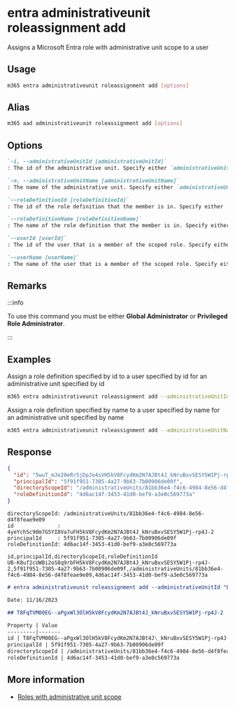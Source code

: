 
# entra administrativeunit roleassignment add

Assigns a Microsoft Entra role with administrative unit scope to a user

## Usage

```sh
m365 entra administrativeunit roleassignment add [options]
```

## Alias

```sh
m365 aad administrativeunit roleassignment add [options]
```

## Options

```md definition-list
`-i, --administrativeUnitId [administrativeUnitId]`
: The id of the administrative unit. Specify either `administrativeUnitId` or `administrativeUnitName`.

`-n, --administrativeUnitName [administrativeUnitName]`
: The name of the administrative unit. Specify either `administrativeUnitId` or `administrativeUnitName`.

`--roleDefinitionId [roleDefinitionId]`
: The id of the role definition that the member is in. Specify either `roleDefinitionId` or `roleDefinitionName`.

`--roleDefinitionName [roleDefinitionName]`
: The name of the role definition that the member is in. Specify either `roleDefinitionId` or `roleDefinitionName`.

`--userId [userId]`
: The id of the user that is a member of the scoped role. Specify either `userId` or `userName`.

`--userName [userName]`
: The name of the user that is a member of the scoped role. Specify either `userId` or `userName`.
```

<Global />

## Remarks

:::info

To use this command you must be either **Global Administrator** or **Privileged Role Administrator**.

:::

## Examples

Assign a role definition specified by id to a user specified by id for an administrative unit specified by id

```sh
m365 entra administrativeunit roleassignment add --administrativeUnitId 81bb36e4-f4c6-4984-8e56-d4f8feae9e09 --roleDefinitionId 4d6ac14f-3453-41d0-bef9-a3e0c569773a --userId 5f91f951-7305-4a27-9b63-7b00906de09f
```

Assign a role definition specified by name to a user specified by name for an administrative unit specified by name

```sh
m365 entra administrativeunit roleassignment add --administrativeUnitName 'Marketing Division' --roleDefinitionName 'License Administrator' --userName 'john.doe@contoso.com'
```

## Response

<Tabs>
  <TabItem value="JSON">

  ```json
  {
    "id": "5wuT_mJe20eRr5jDpJo4sVH5kV8FcydKm2N7AJBt4J_kNruBxvSESY5W1Pj-rp4J-2",
    "principalId": "5f91f951-7305-4a27-9b63-7b00906de09f",
    "directoryScopeId": "/administrativeUnits/81bb36e4-f4c6-4984-8e56-d4f8feae9e09",
    "roleDefinitionId": "4d6ac14f-3453-41d0-bef9-a3e0c569773a"
  }
  ```

  </TabItem>
  <TabItem value="Text">

  ```text
  directoryScopeId: /administrativeUnits/81bb36e4-f4c6-4984-8e56-d4f8feae9e09
  id              : 4yeYchSc90m7G5YI8Va7uFH5kV8FcydKm2N7AJBt4J_kNruBxvSESY5W1Pj-rp4J-2
  principalId     : 5f91f951-7305-4a27-9b63-7b00906de09f
  roleDefinitionId: 4d6ac14f-3453-41d0-bef9-a3e0c569773a
  ```

  </TabItem>
  <TabItem value="CSV">

  ```csv
  id,principalId,directoryScopeId,roleDefinitionId
  UB-K8uf2cUWBi2oS8q9rbFH5kV8FcydKm2N7AJBt4J_kNruBxvSESY5W1Pj-rp4J-2,5f91f951-7305-4a27-9b63-7b00906de09f,/administrativeUnits/81bb36e4-f4c6-4984-8e56-d4f8feae9e09,4d6ac14f-3453-41d0-bef9-a3e0c569773a
  ```

  </TabItem>
  <TabItem value="Markdown">

  ```md
  # entra administrativeunit roleassignment add --administrativeUnitId "81bb36e4-f4c6-4984-8e56-d4f8feae9e09" --roleDefinitionId "4d6ac14f-3453-41d0-bef9-a3e0c569773a" --userId "5f91f951-7305-4a27-9b63-7b00906de09f"

  Date: 11/16/2023

  ## T8FqTVM00EG--aPgxWl3OlH5kV8FcydKm2N7AJBt4J_kNruBxvSESY5W1Pj-rp4J-2

  Property | Value
  ---------|-------
  id | T8FqTVM00EG--aPgxWl3OlH5kV8FcydKm2N7AJBt4J\_kNruBxvSESY5W1Pj-rp4J-2
  principalId | 5f91f951-7305-4a27-9b63-7b00906de09f
  directoryScopeId | /administrativeUnits/81bb36e4-f4c6-4984-8e56-d4f8feae9e09
  roleDefinitionId | 4d6ac14f-3453-41d0-bef9-a3e0c569773a
  ```

  </TabItem>
</Tabs>

## More information

- [Roles with administrative unit scope](https://learn.microsoft.com/entra/identity/role-based-access-control/admin-units-assign-roles#roles-that-can-be-assigned-with-administrative-unit-scope)
